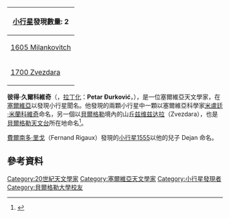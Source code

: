 {| class="wikitable collapsible" align="right" style="margin: 1em; margin-top: 0;"
! colspan="2" style="white-space: nowrap;" | [[小行星|小行星]]發現數量: 2
|-
| [[小行星1605|1605 Milankovitch]] || 1936年4月13日
|-
| [[小行星1700|1700 Zvezdara]] || 1940年4月26日
|}
'''彼得·久爾科維奇'''（'''{{lang-sr|Петар Ђурковић}}'''，[[拉丁化|拉丁化]]：'''Petar Đurković'''，{{bd|1908年||1981年||catIdx=Durkovic, Petar}}），是一位塞爾維亞天文學家，在[[塞爾維亞|塞爾維亞]]以發現小行星聞名。他發現的兩顆小行星中一顆以塞爾維亞科學家[[米盧廷·米蘭科維奇|米盧廷·米蘭科維奇]]命名，另一個以[[貝爾格勒|貝爾格勒]]境內的山丘[[兹维兹达拉|兹维兹达拉]]（Zvezdara），也是[[貝爾格勒天文台|貝爾格勒天文台]]所在地命名<ref>{{cite web|title = List of asteroids discovered by Serbs|accessdate = 2008-04-10|url = http://www.astronomija.co.rs/suncsist/asteroidi/srbi.htm|archive-url = https://archive.is/20120905180717/http://www.astronomija.co.rs/suncsist/asteroidi/srbi.htm|archive-date = 2012-09-05|dead-url = yes}}</ref>。

[[費爾南多·里戈|費爾南多·里戈]]（Fernand Rigaux）發現的[[小行星1555|小行星1555]]以他的兒子 Dejan 命名。

== 參考資料 ==
<references/>

{{Euro-astronomer-stub}}
{{Serbia-bio-stub}}

{{DEFAULTSORT:Durkovic, Petar}}

[[Category:20世紀天文學家|Category:20世紀天文學家]]
[[Category:塞爾維亞天文學家|Category:塞爾維亞天文學家]]
[[Category:小行星發現者|Category:小行星發現者]]
[[Category:貝爾格勒大學校友|Category:貝爾格勒大學校友]]